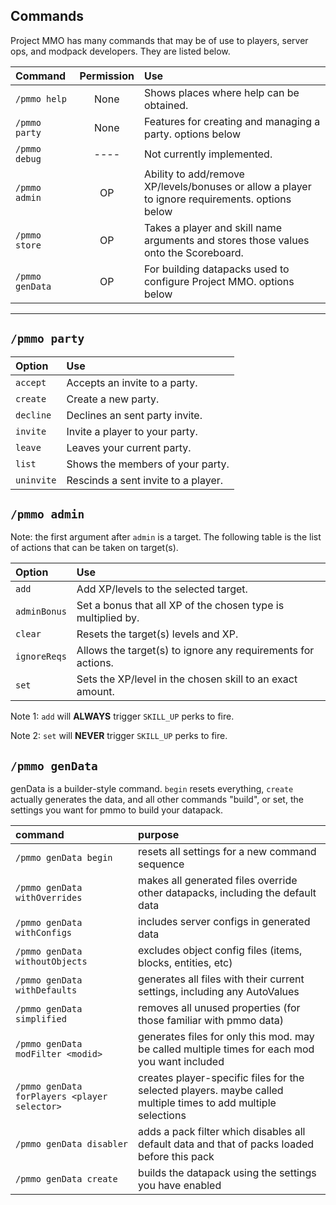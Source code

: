 ## Commands
Project MMO has many commands that may be of use to players, server ops, and modpack developers. They are listed below.

|Command|Permission| Use                                                                                                                      |
|:---|:---:|:-------------------------------------------------------------------------------------------------------------------------|
|`/pmmo help`| None | Shows places where help can be obtained.                                                                                 |
|`/pmmo party`| None | Features for creating and managing a party. options below                                         |
|`/pmmo debug`| ---- | Not currently implemented.                                                                                               |
|`/pmmo admin`|  OP  | Ability to add/remove XP/levels/bonuses or allow a player to ignore requirements. options below   |
|`/pmmo store`|  OP  | Takes a player and skill name arguments and stores those values onto the Scoreboard.                                     |
|`/pmmo genData`|  OP  | For building datapacks used to configure Project MMO. options below|

-----

## `/pmmo party`

|Option|Use|
|:---|:---|
|`accept`| Accepts an invite to a party.|
|`create`| Create a new party.|
|`decline`| Declines an sent party invite.|
|`invite`| Invite a player to your party.|
|`leave`| Leaves your current party.|
|`list`| Shows the members of your party.|
|`uninvite`| Rescinds a sent invite to a player.|

## `/pmmo admin`
Note: the first argument after `admin` is a target. The following table is the list of actions that can be taken on target(s).

|Option|Use|
|:---|:---|
|`add`| Add XP/levels to the selected target.|
|`adminBonus`| Set a bonus that all XP of the chosen type is multiplied by.|
|`clear`| Resets the target(s) levels and XP.|
|`ignoreReqs`| Allows the target(s) to ignore any requirements for actions.|
|`set`| Sets the XP/level in the chosen skill to an exact amount.|

Note 1: `add` will **ALWAYS** trigger `SKILL_UP` perks to fire. 

Note 2: `set` will **NEVER** trigger `SKILL_UP` perks to fire.

## `/pmmo genData`
genData is a builder-style command.  `begin` resets everything, `create` actually generates the data, and all other commands "build", or set, the settings you want for pmmo to build your datapack.

| command                                      | purpose                                                                                                        |
|:---------------------------------------------|:---------------------------------------------------------------------------------------------------------------|
| `/pmmo genData begin`                        | resets all settings for a new command sequence                                                                 |
| `/pmmo genData withOverrides`                | makes all generated files override other datapacks, including the default data                                 |
| `/pmmo genData withConfigs`                  | includes server configs in generated data                                                                      |
| `/pmmo genData withoutObjects`               | excludes object config files (items, blocks, entities, etc)                                                    |
| `/pmmo genData withDefaults`                 | generates all files with their current settings, including any AutoValues                                      |
| `/pmmo genData simplified`                   | removes all unused properties (for those familiar with pmmo data)                                              |
| `/pmmo genData modFilter <modid>`            | generates files for only this mod.  may be called multiple times for each mod you want included                |
| `/pmmo genData forPlayers <player selector>` | creates player-specific files for the selected players. maybe called multiple times to add multiple selections |
| `/pmmo genData disabler`                     | adds a pack filter which disables all default data and that of packs loaded before this pack                   |
| `/pmmo genData create`                       | builds the datapack using the settings you have enabled                                                        |
